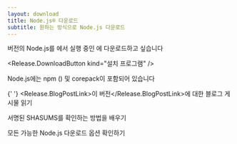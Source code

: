 ```yaml
---
layout: download
title: Node.js® 다운로드
subtitle: 원하는 방식으로 Node.js 다운로드
---
```


<section>
  <Release.VersionDropdown /> 버전의 Node.js를 <Release.OperatingSystemDropdown exclude={["LINUX"]} />에서 실행 중인 <Release.BitnessDropdown />에 다운로드하고 싶습니다

  <Release.DownloadButton kind="설치 프로그램" />
</section>

<section>
  Node.js에는 <LinkWithArrow href="https://npmjs.com">npm</LinkWithArrow> (<Release.NpmVersion />) 및 corepack이 포함되어 있습니다

{' '}
<Release.BlogPostLink>이 버전</Release.BlogPostLink>에 대한 블로그 게시물 읽기

서명된 SHASUMS를 확인하는 방법을 배우기

모든 가능한 Node.js 다운로드 옵션 확인하기

</section>
